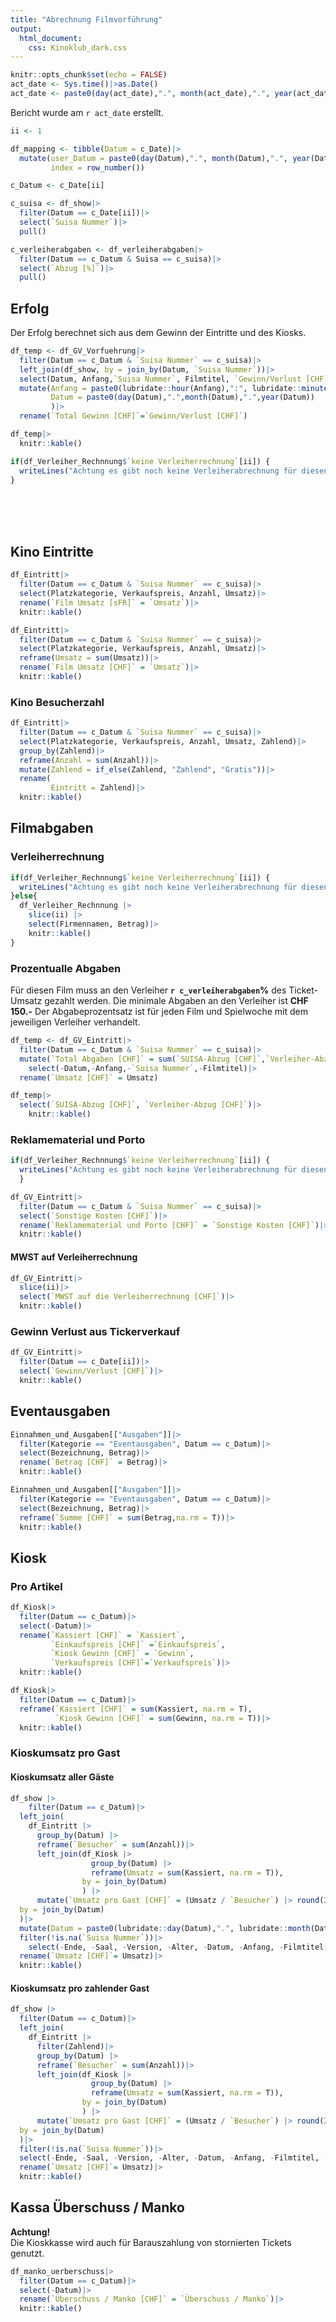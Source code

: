 ```yaml
---
title: "Abrechnung Filmvorführung"
output: 
  html_document:
    css: Kinoklub_dark.css
---
```


```r
knitr::opts_chunk$set(echo = FALSE)
act_date <- Sys.time()|>as.Date()
act_date <- paste0(day(act_date),".", month(act_date),".", year(act_date))
```

Bericht wurde am `r act_date` erstellt.

```r
ii <- 1
```

```r
df_mapping <- tibble(Datum = c_Date)|>
  mutate(user_Datum = paste0(day(Datum),".", month(Datum),".", year(Datum)),
         index = row_number())

c_Datum <- c_Date[ii]

c_suisa <- df_show|>
  filter(Datum == c_Date[ii])|>
  select(`Suisa Nummer`)|>
  pull()

c_verleiherabgaben <- df_verleiherabgaben|>
  filter(Datum == c_Datum & Suisa == c_suisa)|>
  select(`Abzug [%]`)|>
  pull()
```

## Erfolg
Der Erfolg berechnet sich aus dem Gewinn der Eintritte und des Kiosks. 

```r
df_temp <- df_GV_Vorfuehrung|>
  filter(Datum == c_Datum & `Suisa Nummer` == c_suisa)|>
  left_join(df_show, by = join_by(Datum, `Suisa Nummer`))|>
  select(Datum, Anfang,`Suisa Nummer`, Filmtitel, `Gewinn/Verlust [CHF]`)|>
  mutate(Anfang = paste0(lubridate::hour(Anfang),":", lubridate::minute(Anfang)|>as.character()|>formatC(format = "0", width = 2)|>str_replace(SPC,"0")),
         Datum = paste0(day(Datum),".",month(Datum),".",year(Datum))
         )|>
  rename(`Total Gewinn [CHF]`=`Gewinn/Verlust [CHF]`)
```


```r
df_temp|>
  knitr::kable()

```

```r
if(df_Verleiher_Rechnnung$`keine Verleiherrechnung`[ii]) {
  writeLines("Achtung es gibt noch keine Verleiherabrechnung für diesen Film. Deshalb fehlen die Reklame- und Portokosten.\nDer Gewinn kann sich deshalb noch ändern.")
}

```

\
\
\


## Kino Eintritte

```r
df_Eintritt|>
  filter(Datum == c_Datum & `Suisa Nummer` == c_suisa)|>
  select(Platzkategorie, Verkaufspreis, Anzahl, Umsatz)|>
  rename(`Film Umsatz [sFR]` = `Umsatz`)|>
  knitr::kable()

```

```r
df_Eintritt|>
  filter(Datum == c_Datum & `Suisa Nummer` == c_suisa)|>
  select(Platzkategorie, Verkaufspreis, Anzahl, Umsatz)|>
  reframe(Umsatz = sum(Umsatz))|>
  rename(`Film Umsatz [CHF]` = `Umsatz`)|>
  knitr::kable()

```

### Kino Besucherzahl

```r
df_Eintritt|>
  filter(Datum == c_Datum & `Suisa Nummer` == c_suisa)|>
  select(Platzkategorie, Verkaufspreis, Anzahl, Umsatz, Zahlend)|>
  group_by(Zahlend)|>
  reframe(Anzahl = sum(Anzahl))|>
  mutate(Zahlend = if_else(Zahlend, "Zahlend", "Gratis"))|>
  rename(
         Eintritt = Zahlend)|>
  knitr::kable()

```




## Filmabgaben


### Verleiherrechnung

```r
if(df_Verleiher_Rechnnung$`keine Verleiherrechnung`[ii]) {
  writeLines("Achtung es gibt noch keine Verleiherabrechnung für diesen Film.")
}else{
  df_Verleiher_Rechnnung |>
    slice(ii) |>
    select(Firmennamen, Betrag)|>
    knitr::kable()
}
```


### Prozentualle Abgaben
Für diesen Film muss an den Verleiher **`r c_verleiherabgaben`%** des Ticket-Umsatz gezahlt werden. Die minimale Abgaben an den Verleiher ist **CHF 150.-**
Der Abgabeprozentsatz ist für jeden Film und Spielwoche mit dem jeweiligen Verleiher verhandelt.
```r
df_temp <- df_GV_Eintritt|>
  filter(Datum == c_Datum & `Suisa Nummer` == c_suisa)|>
  mutate(`Total Abgaben [CHF]` = sum(`SUISA-Abzug [CHF]`,`Verleiher-Abzug [CHF]`,na.rm = T))|>
    select(-Datum,-Anfang,-`Suisa Nummer`,-Filmtitel)|>
  rename(`Umsatz [CHF]` = Umsatz)
```

```r
df_temp|>
  select(`SUISA-Abzug [CHF]`, `Verleiher-Abzug [CHF]`)|>
    knitr::kable()
```



### Reklamematerial und Porto

```r
if(df_Verleiher_Rechnnung$`keine Verleiherrechnung`[ii]) {
  writeLines("Achtung es gibt noch keine Verleiherabrechnung für diesen Film. Deshalb fehlen die Reklame- und Portokosten.")
  }
```

```r
df_GV_Eintritt|>
  filter(Datum == c_Datum & `Suisa Nummer` == c_suisa)|>
  select(`Sonstige Kosten [CHF]`)|>
  rename(`Reklamematerial und Porto [CHF]` = `Sonstige Kosten [CHF]`)|>
  knitr::kable()
```

#### MWST auf Verleiherrechnung
```r
df_GV_Eintritt|>
  slice(ii)|>
  select(`MWST auf die Verleiherrechnung [CHF]`)|>
  knitr::kable()
```

### Gewinn Verlust aus Tickerverkauf
```r
df_GV_Eintritt|>
  filter(Datum == c_Date[ii])|>
  select(`Gewinn/Verlust [CHF]`)|>
  knitr::kable()
```

## Eventausgaben
```r
Einnahmen_und_Ausgaben[["Ausgaben"]]|>
  filter(Kategorie == "Eventausgaben", Datum == c_Datum)|>
  select(Bezeichnung, Betrag)|>
  rename(`Betrag [CHF]` = Betrag)|>
  knitr::kable()
```


```r
Einnahmen_und_Ausgaben[["Ausgaben"]]|>
  filter(Kategorie == "Eventausgaben", Datum == c_Datum)|>
  select(Bezeichnung, Betrag)|>
  reframe(`Summe [CHF]` = sum(Betrag,na.rm = T))|>
  knitr::kable()
```

## Kiosk

### Pro Artikel

```r
df_Kiosk|>
  filter(Datum == c_Datum)|>
  select(-Datum)|>
  rename(`Kassiert [CHF]` = `Kassiert`,
         `Einkaufspreis [CHF]` =`Einkaufspreis`,
         `Kiosk Gewinn [CHF]` = `Gewinn`,
         `Verkaufspreis [CHF]`=`Verkaufspreis`)|>
  knitr::kable()

```


```r
df_Kiosk|>
  filter(Datum == c_Datum)|>
  reframe(`Kassiert [CHF]` = sum(Kassiert, na.rm = T),
          `Kiosk Gewinn [CHF]` = sum(Gewinn, na.rm = T))|>
  knitr::kable()
```

### Kioskumsatz pro Gast

#### Kioskumsatz aller Gäste

```r
df_show |>
    filter(Datum == c_Datum)|>
  left_join(
    df_Eintritt |>
      group_by(Datum) |>
      reframe(`Besucher` = sum(Anzahl))|>
      left_join(df_Kiosk |>
                  group_by(Datum) |>
                  reframe(Umsatz = sum(Kassiert, na.rm = T)),
                by = join_by(Datum)
                ) |>
      mutate(`Umsatz pro Gast [CHF]` = (Umsatz / `Besucher`) |> round(2)),
  by = join_by(Datum)
  )|>
  mutate(Datum = paste0(lubridate::day(Datum),".", lubridate::month(Datum),".", lubridate::year(Datum)))|>
  filter(!is.na(`Suisa Nummer`))|>
    select(-Ende, -Saal, -Version, -Alter, -Datum, -Anfang, -Filmtitel, -`Suisa Nummer`)|>
  rename(`Umsatz [CHF]`= Umsatz)|>
  knitr::kable()

```


#### Kioskumsatz pro zahlender Gast
```r
df_show |>
  filter(Datum == c_Datum)|>
  left_join(
    df_Eintritt |>
      filter(Zahlend)|>
      group_by(Datum) |>
      reframe(`Besucher` = sum(Anzahl))|>
      left_join(df_Kiosk |>
                  group_by(Datum) |>
                  reframe(Umsatz = sum(Kassiert, na.rm = T)),
                by = join_by(Datum)
                ) |>
      mutate(`Umsatz pro Gast [CHF]` = (Umsatz / `Besucher`) |> round(2)),
  by = join_by(Datum)
  )|>
  filter(!is.na(`Suisa Nummer`))|>
  select(-Ende, -Saal, -Version, -Alter, -Datum, -Anfang, -Filmtitel, -`Suisa Nummer`)|>
  rename(`Umsatz [CHF]`= Umsatz)|>
  knitr::kable()
```



## Kassa Überschuss / Manko 
**Achtung!** \
Die Kioskkasse wird auch für Barauszahlung von stornierten Tickets genutzt. 
```r
df_manko_uerberschuss|>
  filter(Datum == c_Datum)|>
  select(-Datum)|>
  rename(`Überschuss / Manko [CHF]` = `Überschuss / Manko`)|>
  knitr::kable()
```


\
\
\
\



